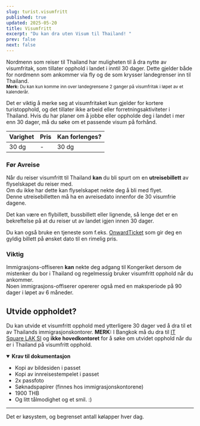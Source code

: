 ```yaml
---
slug: turist.visumfritt
published: true
updated: 2025-05-20
title: Visumfritt
excerpt: "Du kan dra uten Visum til Thailand! "
prev: false
next: false
---
```


Nordmenn som reiser til Thailand har muligheten til å dra nytte av visumfritak, som tillater opphold i landet i inntil 30 dager. Dette gjelder både for nordmenn som ankommer via fly og de som krysser landegrenser inn til Thailand.  
<small>**Merk:** Du kan kun komme inn over landegrensene 2 ganger på visumfritak i løpet av et kalenderår.</small>

Det er viktig å merke seg at visumfritaket kun gjelder for kortere turistopphold, og det tillater ikke arbeid eller forretningsaktiviteter i Thailand. Hvis du har planer om å jobbe eller oppholde deg i landet i mer enn 30 dager, må du søke om et passende visum på forhånd.

| Varighet | Pris | Kan forlenges? |
|----------|------|----------------|
| 30 dg    | -    | 30 dg          |

### Før Avreise

Når du reiser visumfritt til Thailand **kan** du bli spurt om en **utreisebillett** av flyselskapet du reiser med.  
Om du ikke har dette kan flyselskapet nekte deg å bli med flyet.  
Denne utreisebilletten må ha en avreisedato innenfor de 30 visumfrie dagene.  

Det kan være en flybillett, bussbillett eller lignende, så lenge det er en bekreftelse på at du reiser ut av landet igjen innen 30 dager.

Du kan også bruke en tjeneste som f.eks. [OnwardTicket](https://go.norskithailand.info/onwardticket) som gir deg en gyldig billett på ønsket dato til en rimelig pris. 

### Viktig

Immigrasjons-offiseren **kan** nekte deg adgang til Kongeriket dersom de mistenker du bor i Thailand og regelmessig bruker visumfritt opphold når du ankommer.  
Noen immigrasjons-offiserer opererer også med en maksperiode på 90 dager i løpet av 6 måneder.

## Utvide oppholdet?

Du kan utvide et visumfritt opphold med ytterligere 30 dager ved å dra til et av Thailands immigrasjonskontorer. 
**MERK:** I Bangkok må du dra til [IT Square LAK SI](https://g.co/kgs/a6jYky) og **ikke hovedkontoret** for å søke om utvidet opphold når du er i Thailand på visumfritt opphold.



<details open>
  <summary><strong>Krav til dokumentasjon</strong></summary>

- Kopi av bildesiden i passet  
- Kopi av innreisestempelet i passet  
- 2x passfoto  
- Søknadspapirer (finnes hos immigrasjonskontorene)  
- 1900 THB  
- Og litt tålmodighet og et smil. :)

</details>

---

<MiniAside type="caution" title="Møt opp tidlig!">
Det er køsystem, og begrenset antall kølapper hver dag.
</MiniAside>
